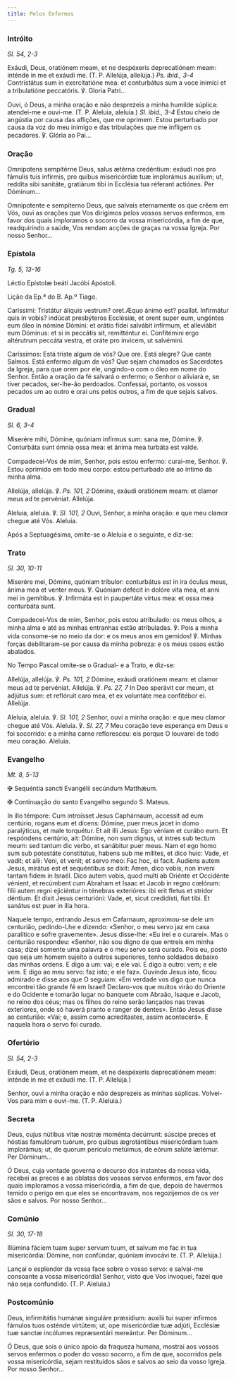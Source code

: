 ```yaml
---
title: Pelos Enfermos
---
```


### Intróito

<em>Sl. 54, 2-3</em>

<div class="side-by-side not-content">

Exáudi, Deus, oratiónem meam, et ne despéxeris deprecatiónem meam: inténde in me et exáudi me. (T. P. Allelúja, allelúja.) <em>Ps. ibid., 3-4</em> Contristátus sum in exercitatióne mea: et conturbátus sum a voce inimíci et a tribulatióne peccatóris. ℣. Gloria Patri...

Ouvi, ó Deus, a minha oração e não desprezeis a minha humilde súplica: atendei-me e ouvi-me. (T. P. Aleluia, aleluia.) <em>Sl. ibid., 3-4</em> Estou cheio de angústia por causa das aflições, que me oprimem. Estou perturbado por causa da voz do meu inimigo e das tribulações que me infligem os pecadores. ℣. Glória ao Pai...

</div>

### Oração

<div class="side-by-side not-content">

Omnípotens sempitérne Deus, salus ætérna credéntium: exáudi nos pro fámulis tuis infírmis, pro quibus misericórdiæ tuæ implorámus auxílium; ut, reddíta sibi sanitáte, gratiárum tibi in Ecclésia tua réferant actiónes. Per Dóminum...

Omnipotente e sempiterno Deus, que salvais eternamente os que crêem em Vós, ouvi as orações que Vos dirigimos pelos vossos servos enfermos, em favor dos quais imploramos o socorro da vossa misericórdia, a fim de que, readquirindo a saúde, Vos rendam acções de graças na vossa Igreja. Por nosso Senhor...

</div>

### Epístola

<em>Tg. 5, 13-16</em>

<div class="side-by-side not-content">

Léctio Epístolæ beáti Jacóbi Apóstoli.

Lição da Ep.ª do B. Ap.º Tiago.

Caríssimi: Tristátur áliquis vestrum? oret.Æquo ánimo est? psallat. Infirmátur quis in vobis? indúcat presbýteros Ecclésiæ, et orent super eum, ungéntes eum óleo in nómine Dómini: et orátio fídei salvábit infírmum, et alleviábit eum Dóminus: et si in peccátis sit, remitténtur ei. Confitémini ergo altérutrum peccáta vestra, et oráte pro ínvicem, ut salvémini.

Caríssimos: Está triste algum de vós? Que ore. Está alegre? Que cante Salmos. Está enfermo algum de vós? Que sejam chamados os Sacerdotes da Igreja, para que orem por ele, ungindo-o com o óleo em nome do Senhor. Então a oração da fé salvará o enfermo; o Senhor o aliviará e, se tiver pecados, ser-lhe-ão perdoados. Confessai, portanto, os vossos pecados um ao outro e orai uns pelos outros, a fim de que sejais salvos.

</div>

### Gradual

<em>Sl. 6, 3-4</em>

<div class="side-by-side not-content">

Miserére mihi, Dómine, quóniam infírmus sum: sana me, Dómine. ℣. Conturbáta sunt ómnia ossa mea: et ánima mea turbáta est valde.

Compadecei-Vos de mim, Senhor, pois estou enfermo: curai-me, Senhor. ℣. Estou oprimido em todo meu corpo: estou perturbado até ao íntimo da minha alma.

Allelúja, allelúja. ℣. <em>Ps. 101, 2</em> Dómine, exáudi oratiónem meam: et clamor meus ad te pervéniat. Allelúja.

Aleluia, aleluia. ℣. <em>Sl. 101, 2</em> Ouvi, Senhor, a minha oração: e que meu clamor chegue até Vós. Aleluia.

</div>

<aside>Após a Septuagésima, omite-se o Aleluia e o seguinte, e diz-se:</aside>

### Trato

<em>Sl. 30, 10-11</em>

<div class="side-by-side not-content">

Miserére mei, Dómine, quóniam tríbulor: conturbátus est in ira óculus meus, ánima mea et venter meus. ℣. Quóniam defécit in dolóre vita mea, et anni mei in gemítibus. ℣. Infirmáta est in paupertáte virtus mea: et ossa mea conturbáta sunt.

Compadecei-Vos de mim, Senhor, pois estou atribulado: os meus olhos, a minha alma e até as minhas entranhas estão atribuladas. ℣. Pois a minha vida consome-se no meio da dor: e os meus anos em gemidos! ℣. Minhas forças debilitaram-se por causa da minha pobreza: e os meus ossos estão abalados.

</div>

<aside>No Tempo Pascal omite-se o Gradual- e a Trato, e diz-se:</aside>

<div class="side-by-side not-content">

Allelúja, allelúja. ℣. <em>Ps. 101, 2</em> Dómine, exáudi oratiónem meam: et clamor meus ad te pervéniat. Allelúja. ℣. <em>Ps. 27, 7</em> In Deo sperávit cor meum, et adjútus sum: et reflóruit caro mea, et ex voluntáte mea confitébor ei. Allelúja.

Aleluia, aleluia. ℣. <em>Sl. 101, 2</em> Senhor, ouvi a minha oração: e que meu clamor chegue até Vós. Aleluia. ℣. <em>Sl. 27, 7</em> Meu coração teve esperança em Deus e foi socorrido: e a minha carne refloresceu: eis porque O louvarei de todo meu coração. Aleluia.

</div>

### Evangelho

<em>Mt. 8, 5-13</em>

<div class="side-by-side not-content">

<span class="cross text-red-500">✠</span> Sequéntia sancti Evangélii secúndum Matthǽum.

<span class="cross text-red-500">✠</span> Continuação do santo Evangelho segundo S. Mateus.

In illo témpore: Cum introísset Jesus Caphárnaum, accessit ad eum centúrio, rogans eum et dicens: Dómine, puer meus jacet in domo paralýticus, et male torquétur. Et ait illi Jesus: Ego véniam et curábo eum. Et respóndens centúrio, ait: Dómine, non sum dignus, ut intres sub tectum meum: sed tantum dic verbo, et sanábitur puer meus. Nam et ego homo sum sub potestáte constitútus, habens sub me mílites, et dico huic: Vade, et vadit; et alii: Veni, et venit; et servo meo: Fac hoc, ei facit. Audiens autem Jesus, mirátus est et sequéntibus se dixit: Amen, dico vobis, non inveni tantam fidem in Israël. Dico autem vobis, quod multi ab Oriénte et Occidénte vénient, et recúmbent cum Abraham et Isaac et Jacob in regno cœlórum: filii autem regni ejiciéntur in ténebras exterióres: ibi erit fletus et stridor déntium. Et dixit Jesus centurióni: Vade, et, sicut credidísti, fiat tibi. Et sanátus est puer in illa hora.

Naquele tempo, entrando Jesus em Cafarnaum, aproximou-se dele um centurião, pedindo-Lhe e dizendo: «Senhor, o meu servo jaz em casa paralítico e sofre gravemente». Jesus disse-lhe: «Eu irei e o curarei». Mas o centurião respondeu: «Senhor, não sou digno de que entreis em minha casa; dizei somente uma palavra e o meu servo será curado. Pois eu, posto que seja um homem sujeito a outros superiores, tenho soldados debaixo das minhas ordens. E digo a um: vai; e ele vai. E digo a outro: vem; e ele vem. E digo ao meu servo: faz isto; e ele faz». Ouvindo Jesus isto, ficou admirado e disse aos que O seguiam: «Em verdade vos digo que nunca encontrei tão grande fé em Israel! Declaro-vos que muitos virão do Oriente e do Ocidente e tomarão lugar no banquete com Abraão, Isaque e Jacob, no reino dos céus; mas os filhos do reino serão lançados nas trevas exteriores, onde só haverá pranto e ranger de dentes». Então Jesus disse ao centurião: «Vai; e, assim como acreditastes, assim acontecerá». E naquela hora o servo foi curado.

</div>

### Ofertório

<em>Sl. 54, 2-3</em>

<div class="side-by-side not-content">

Exáudi, Deus, oratiónem meam, et ne despéxeris deprecatiónem meam: inténde in me et exáudi me. (T. P. Allelúja.)

Senhor, ouvi a minha oração e não desprezeis as minhas súplicas. Volvei-Vos para mim e ouvi-me. (T. P. Aleluia.)

</div>

### Secreta

<div class="side-by-side not-content">

Deus, cujus nútibus vitæ nostræ moménta decúrrunt: súscipe preces et hóstias famulórum tuórum, pro quibus ægrotántibus misericórdiam tuam implorámus; ut, de quorum perículo metúimus, de eórum salúte lætémur. Per Dóminum...

Ó Deus, cuja vontade governa o decurso dos instantes da nossa vida, recebei as preces e as oblatas dos vossos servos enfermos, em favor dos quais imploramos a vossa misericórdia, a fim de que, depois de havermos temido o perigo em que eles se encontravam, nos regozijemos de os ver sãos e salvos. Por nosso Senhor...

</div>

### Comúnio

<em>Sl. 30, 17-18</em>

<div class="side-by-side not-content">

Illúmina fáciem tuam super servum tuum, et salvum me fac in tua misericórdia: Dómine, non confúndar, quóniam invocávi te. (T. P. Allelúja.)

Lançai o esplendor da vossa face sobre o vosso servo: e salvai-me consoante a vossa misericórdia! Senhor, visto que Vos invoquei, fazei que não seja confundido. (T. P. Aleluia.)

</div>

### Postcomúnio

<div class="side-by-side not-content">

Deus, infirmitátis humánæ singuláre præsídium: auxílii tui super infírmos fámulos tuos osténde virtútem; ut, ope misericórdiæ tuæ adjúti, Ecclésiæ tuæ sanctæ incólumes repræsentári mereántur. Per Dóminum...

Ó Deus, que sois o único apoio da fraqueza humana, mostrai aos vossos servos enfermos o poder do vosso socorro, a fim de que, socorridos pela vossa misericórdia, sejam restituídos sãos e salvos ao seio da vosso Igreja. Por nosso Senhor...

</div>
